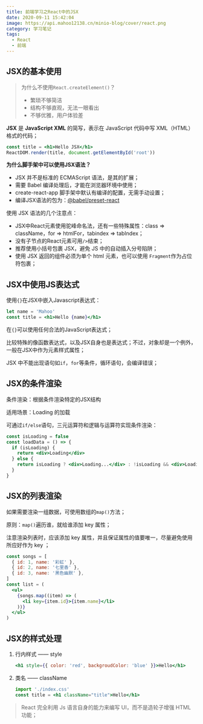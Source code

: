 ```yaml
---
title: 前端学习之React中的JSX
date: 2020-09-11 15:42:04
image: https://api.mahoo12138.cn/minio-blog/cover/react.png
category: 学习笔记
tags:
  - React
  - 前端
---
```


## JSX的基本使用

> 为什么不使用`React.createElement()`？
>
> - 繁琐不够简洁
> - 结构不够直观，无法一眼看出
> - 不够优雅，用户体验差

**JSX** 是 **JavaScript XML** 的简写，表示在 JavaScript 代码中写 XML（HTML）格式的代码；

```jsx
const title = <h1>Hello JSX</h1>
ReactDOM.render(title, document.getElementById('root'))
```

**为什么脚手架中可以使用JSX语法？**

- JSX 并不是标准的 ECMAScript 语法，是其的扩展；
- 需要 Babel 编译处理后，才能在浏览器环境中使用；
- create-react-app 脚手架中默认有编译的配置，无需手动设置；
- 编译JSX语法的包为：[@babel/preset-react]()

使用 JSX 语法的几个注意点：

- JSX中React元素使用驼峰命名法，还有一些特殊属性：class => className，for => htmlFor，tabindex => tabIndex；
- 没有子节点的React元素可用`/>`结束；
- 推荐使用小括号包裹 JSX，避免 JS 中的自动插入分号陷阱；
- 使用 JSX 返回的组件必须为单个 html 元素，也可以使用 `Fragment`作为占位符包裹；

## JSX中使用JS表达式

使用`{}`在JSX中嵌入Javascript表达式：

```jsx
let name = 'Mahoo'
const title = <h1>Hello {name}</h1>
```

在`{}`可以使用任何合法的JavaScript表达式；

比较特殊的像函数表达式，以及JSX自身也是表达式；不过，对象却是一个例外，一般在JSX中作为元素样式属性；

JSX 中不能出现语句如`if`，`for`等条件，循环语句，会编译错误；

## JSX的条件渲染

条件渲染：根据条件渲染特定的JSX结构

适用场景：Loading 的加载

可通过`if/else`语句，三元运算符和逻辑与运算符实现条件渲染：

```jsx
const isLoading = false
const loadData = () => {
  if (isLoading) {
    return <div>Loading</div>
  } else {
    return isLoading ? <div>Loading...</div> : !isLoading && <div>Loading Over</div>
  }
}
```

## JSX的列表渲染

如果需要渲染一组数据，可使用数组的`map()`方法；

原则：`map()`遍历谁，就给谁添加 key 属性；

注意渲染列表时，应该添加 key 属性，并且保证属性的值要唯一，尽量避免使用所应好作为 key ；

```jsx
const songs = [
  { id: 1, name: '彩虹' },
  { id: 2, name: '七里香' },
  { id: 3, name: '黑色幽默' },
]
const list = (
  <ul>
    {songs.map((item) => (
      <li key={item.id}>{item.name}</li>
    ))}
  </ul>
)
```

## JSX的样式处理

1. 行内样式 —— style

   ```jsx
   <h1 style={{ color: 'red', backgroudColor: 'blue' }}>Hello</h1>
   ```

2. 类名 —— className

   ```jsx
   import './index.css'
   const title = <h1 className="title">Hello</h1>
   ```

> React 完全利用 Js 语言自身的能力来编写 UI，而不是造轮子增强 HTML 功能；
